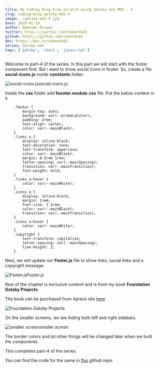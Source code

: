 ```yaml
---
title: My Coding Blog From Scratch Using Gatsby and MDX - 4
slug: coding-blog-gatsby-mdx-4
image: ./gatsby-mdx-4.jpg
date: 2020-02-18
author: Nabendu Biswas
twitter: https://twitter.com/nabendu82
github: https://github.com/nabendu82
dev: https://dev.to/nabendu82
series: Gatsby-mdx
tags: ['gatsby', 'react', 'javascript']
---
```


Welcome to part-4 of the series. In this part we will start with the footer component first. But i want to show social icons in footer. So, create a file **social-icons.js** inside **constants** folder.

![social-icons.js](https://ik.imagekit.io/thewebdev/thewebdev/4/1_y_BOuIhsj-.png)*social-icons.js*

Inside the **css** folder add **foooter.module.css** file. Put the below content in it.

<div className={styles.code__block}>

```
    .footer {
        margin-top: auto;
        background: var(--primaryColor);
        padding: 2rem;
        text-align: center;
        color: var(--mainBlack);
    }
    .links a {
        display: inline-block;
        text-decoration: none;
        text-transform: uppercase;
        color: var(--mainBlack);
        margin: 0.5rem 1rem;
        letter-spacing: var(--mainSpacing);
        transition: var(--mainTransition);
        font-weight: bold;
    }
    .links a:hover {
        color: var(--mainWhite);
    }
    .icons a {
        display: inline-block;
        margin: 1rem;
        font-size: 1.3rem;
        color: var(--mainBlack);
        transition: var(--mainTransition);
    }
    .icons a:hover {
        color: var(--mainWhite);
    }
    .copyright {
        text-transform: capitalize;
        letter-spacing: var(--mainSpacing);
        line-height: 2;
    }
```

</div>

Next, we will update our **Footer.js** file to show links, social links and a copyright message.

![Footer.js](https://ik.imagekit.io/thewebdev/thewebdev/4/2_DlyZxDBPk.png)*Footer.js*

Rest of the chapter is exclusive content and is from my book **Foundation Gatsby Projects**.

The book can be purchased from Apress site <a href="https://www.apress.com/in/book/9781484265574" target="_blank" rel="noopener noreferrer">here</a>


  


<div className={styles.image__small}>

![Foundation Gatsby Projects](https://res.cloudinary.com/dxkxvfo2o/image/upload/v1609570264/Foundation_Gatsby_zilffx.jpg)

</div>

On the smaller screens, we are hiding both left and right sidebars.

<div className={styles.image__small}>

![smaller screen](https://ik.imagekit.io/thewebdev/thewebdev/4/8_hAg8_CucK.png)*smaller screen*

</div>

The border colors and lot other things will be changed later when we built the components.

This completes part-4 of the series.

You can find the code for the same in [this](https://github.com/nabendu82/thewebdev-public) github repo.
